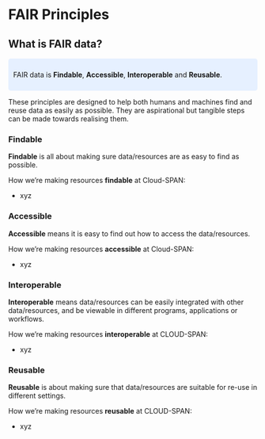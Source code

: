 # FAIR Principles

## What is FAIR data?
<style>
div.blue { background-color:#e6f0ff; border-radius: 5px; padding: 10px;}
</style>
<div class = "blue">
FAIR data is **Findable**, **Accessible**, **Interoperable** and **Reusable**.
</div>
These principles are designed to help both humans and machines find and reuse data as easily as possible. They are aspirational but tangible steps can be made towards realising them.

### Findable {-}

**Findable** is all about making sure data/resources are as easy to find as possible.

How we're making resources **findable** at Cloud-SPAN:

- xyz

### Accessible {-}

**Accessible** means it is easy to find out how to access the data/resources.

How we're making resources **accessible** at Cloud-SPAN:

- xyz

### Interoperable {-}

**Interoperable** means data/resources can be easily integrated with other data/resources, and be viewable in different programs, applications or workflows.

How we're making resources **interoperable** at CLOUD-SPAN:

- xyz

### Reusable {-}

**Reusable** is about making sure that data/resources are suitable for re-use in different settings.

How we're making resources **reusable** at CLOUD-SPAN:

- xyz
